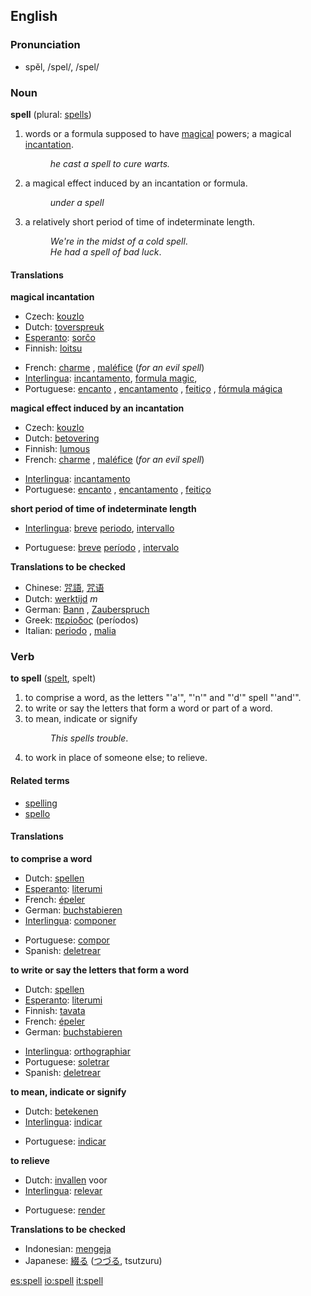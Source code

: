 ==English==
===Pronunciation===
*spĕl, /spel/, /spel/

===Noun===
'''spell''' (plural: [[spells]])

#words or a formula supposed to have [[magical]] powers; a magical [[incantation]].
#:''he cast a spell to cure warts.''
#a magical effect induced by an incantation or formula. 
#:''under a spell''
#a relatively short period of time of indeterminate length.
#:''We're in the midst of a cold spell''.
#:''He had a spell of bad luck''.

====Translations====
'''magical incantation'''
{{top}}
*Czech: [[kouzlo]]
*Dutch: [[toverspreuk]] {{f}}
*[[Esperanto]]: [[sorĉo]]
*Finnish: [[loitsu]]
{{mid}}
*French: [[charme]] {{m}}, [[maléfice]] (''for an evil spell'')
*[[Interlingua]]: [[incantamento]], [[formula magic]], 
*Portuguese: [[encanto]] {{m}}, [[encantamento]] {{m}}, [[feitiço]] {{m}}, [[fórmula mágica]] {{f}}
{{bottom}}

'''magical effect induced by an incantation'''
{{top}}
*Czech: [[kouzlo]]
*Dutch: [[betovering]] {{f}}
*Finnish: [[lumous]]
*French: [[charme]] {{m}}, [[maléfice]] (''for an evil spell'')
{{mid}}
*[[Interlingua]]: [[incantamento]]
*Portuguese: [[encanto]] {{m}}, [[encantamento]] {{m}}, [[feitiço]] {{m}}
{{bottom}}

'''short period of time of indeterminate length'''
{{top}}
*[[Interlingua]]: [[breve]] [[periodo]], [[intervallo]]
{{mid}}
*Portuguese: [[breve]] [[período]] {{m}}, [[intervalo]] {{m}}
{{bottom}}

'''Translations to be checked'''
{{checktrans}}
*Chinese: [[咒語]], [[咒语]]
*Dutch: [[werktijd]] ''m''
*German: [[Bann]] {{m}}, [[Zauberspruch]] {{m}}
*Greek: [[περίοδος]] {{f}} (períodos)
*Italian: [[periodo]] {{m}}, [[malia]] {{f}}

===Verb===
{{en-infl-reg-consonant|spell||}}

'''to spell''' ([[spelt]], spelt)

#to comprise a word, as the letters "'a'", "'n'" and "'d'" spell "'and'".
#to write or say the letters that form a word or part of a word. 
#to mean, indicate or signify
#:''This spells trouble''.
#to work in place of someone else; to relieve.

====Related terms====
*[[spelling]]
*[[spello]]

====Translations====
'''to comprise a word'''
{{top}}
*Dutch: [[spellen]]
*[[Esperanto]]: [[literumi]]
*French: [[épeler]]
*German: [[buchstabieren]]
*[[Interlingua]]: [[componer]]
{{mid}}
*Portuguese: [[compor]]
*Spanish: [[deletrear]]
{{bottom}}

'''to write or say the letters that form a word'''
{{top}}
*Dutch: [[spellen]]
*[[Esperanto]]: [[literumi]]
*Finnish: [[tavata]]
*French: [[épeler]]
*German: [[buchstabieren]]
{{mid}}
*[[Interlingua]]: [[orthographiar]]
*Portuguese: [[soletrar]]
*Spanish: [[deletrear]]
{{bottom}}

'''to mean, indicate or signify'''
{{top}}
*Dutch: [[betekenen]]
*[[Interlingua]]: [[indicar]]
{{mid}}
*Portuguese: [[indicar]]
{{bottom}}

'''to relieve'''
{{top}}
*Dutch: [[invallen]] voor
*[[Interlingua]]: [[relevar]]
{{mid}}
*Portuguese: [[render]]
{{bottom}}

'''Translations to be checked'''
{{checktrans}}
*Indonesian: [[eja|mengeja]]
*Japanese: [[綴る]] ([[つづる]], tsutzuru)

[[es:spell]]
[[io:spell]]
[[it:spell]]